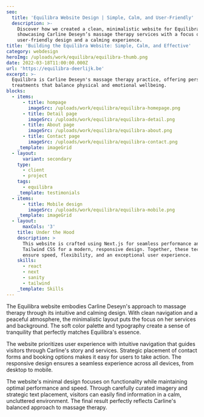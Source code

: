 ```yaml
---
seo:
  title: 'Equilibra Website Design | Simple, Calm, and User-Friendly'
  description: >-
    Discover how we created a clean, minimalistic website for Equilibra,
    showcasing Carline Deseyn’s massage therapy services with a focus on
    user-friendly design and a calming experience.
title: 'Building the Equilibra Website: Simple, Calm, and Effective'
category: webdesign
heroImg: /uploads/work/equilibra/equilibra-thumb.png
date: 2022-03-18T11:00:00.000Z
url: 'https://equilibra-deerlijk.be'
excerpt: >-
  Equilibra is Carline Deseyn's massage therapy practice, offering personalized
  treatments that balance physical and emotional wellbeing.
blocks:
  - items:
      - title: hompage
        imageSrc: /uploads/work/equilibra/equilibra-homepage.png
      - title: Detail page
        imageSrc: /uploads/work/equilibra/equilibra-detail.png
      - title: About page
        imageSrc: /uploads/work/equilibra/equilibra-about.png
      - title: Contact page
        imageSrc: /uploads/work/equilibra/equilibra-contact.png
    _template: imageGrid
  - layout:
      variant: secondary
    type:
      - client
      - project
    tags:
      - equilibra
    _template: testimonials
  - items:
      - title: Mobile design
        imageSrc: /uploads/work/equilibra/equilibra-mobile.png
    _template: imageGrid
  - layout:
      maxCols: '3'
    title: Under the Hood
    description: >
      This website is crafted using Next.js for seamless performance and
      Tailwind CSS for a modern, responsive design. Together, these technologies
      ensure speed, flexibility, and an exceptional user experience.
    skills:
      - react
      - next
      - sanity
      - tailwind
    _template: Skills
---
```


The Equilibra website embodies Carline Deseyn's approach to massage therapy through its intuitive and calming design. With clean navigation and a peaceful atmosphere, the minimalistic layout puts the focus on her services and background. The soft color palette and typography create a sense of tranquility that perfectly matches Equilibra's essence.

The website prioritizes user experience with intuitive navigation that guides visitors through Carline's story and services. Strategic placement of contact forms and booking options makes it easy for users to take action. The responsive design ensures a seamless experience across all devices, from desktop to mobile.

The website's minimal design focuses on functionality while maintaining optimal performance and speed. Through carefully curated imagery and strategic text placement, visitors can easily find information in a calm, uncluttered environment. The final result perfectly reflects Carline's balanced approach to massage therapy.
